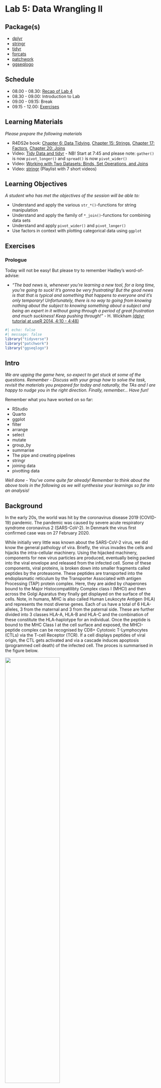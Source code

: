 # Lab 5: Data Wrangling II {.unnumbered}

## Package(s)

-   [dplyr](https://dplyr.tidyverse.org)
-   [stringr](https://stringr.tidyverse.org)
-   [tidyr](https://tidyr.tidyverse.org)
-   [forcats](https://forcats.tidyverse.org)
-   [patchwork](https://patchwork.data-imaginist.com/index.html)
-   [ggseqlogo](https://omarwagih.github.io/ggseqlogo/)

## Schedule

-   08.00 - 08.30: [Recap of Lab 4](https://raw.githack.com/r4bds/r4bds.github.io/main/recap_lab05.html)
-   08.30 - 09.00: Introduction to Lab
-   09.00 - 09.15: Break
-   09.15 - 12.00: [Exercises](#sec-exercises)

## Learning Materials

*Please prepare the following materials*

-   R4DS2e book: [Chapter 6: Data Tidying](https://r4ds.hadley.nz/data-tidy), [Chapter 15: Strings](https://r4ds.hadley.nz/strings), [Chapter 17: Factors](https://r4ds.hadley.nz/factors), [Chapter 20: Joins](https://r4ds.hadley.nz/joins)
-   Video: [Tidy Data and tidyr](https://youtu.be/1ELALQlO-yM?t=465) - NB! Start at 7:45 and please note: `gather()` is now `pivot_longer()` and `spread()` is now `pivot_wider()`
-   Video: [Working with Two Datasets: Binds, Set Operations, and Joins](https://www.youtube.com/watch?v=AuBgYDCg1Cg)
-   Video: [stringr](https://www.youtube.com/watch?v=oIu5jK8DeX8&list=PLiC1doDIe9rDwsUhd3FtN1XGCV2ES1xZ2) (Playlist with 7 short videos)

## Learning Objectives

*A student who has met the objectives of the session will be able to:*

-   Understand and apply the various `str_*()`-functions for string manipulation
-   Understand and apply the family of `*_join()`-functions for combining data sets
-   Understand and apply `pivot_wider()` and `pivot_longer()`
-   Use factors in context with plotting categorical data using `ggplot`

## Exercises {#sec-exercises}

### Prologue

Today will not be easy! But please try to remember Hadley's word-of-advise:

-   *"The bad news is, whenever you're learning a new tool, for a long time, you're going to suck! It's gonna be very frustrating! But the good news is that that is typical and something that happens to everyone and it's only temporary! Unfortunately, there is no way to going from knowing nothing about the subject to knowing something about a subject and being an expert in it without going through a period of great frustration and much suckiness! Keep pushing through!"* - H. Wickham [(dplyr tutorial at useR 2014, 4:10 - 4:48)](https://www.youtube.com/watch?v=8SGif63VW6E)

```r
#| echo: false
#| message: false
library("tidyverse")
library("patchwork")
library("ggseqlogo")
```

## Intro

*We are upping the game here, so expect to get stuck at some of the questions. Remember - Discuss with your group how to solve the task, revisit the materials you prepared for today and naturally, the TAs and I are happy to nudge you in the right direction. Finally, remember... Have fun!*

Remember what you have worked on so far:

-   RStudio
-   Quarto
-   ggplot
-   filter
-   arrange
-   select
-   mutate
-   group_by
-   summarise
-   The pipe and creating pipelines
-   stringr
-   joining data
-   pivotting data

*Well done - You've come quite far already! Remember to think about the above tools in the following as we will synthesise your learnings so far into an analysis!*

## Background {#sec-background}

In the early 20s, the world was hit by the coronavirus disease 2019 (COVID-19) pandemic. The pandemic was caused by severe acute respiratory syndrome coronavirus 2 (SARS-CoV-2). In Denmark the virus first confirmed case was on 27 February 2020.

While initially very little was known about the SARS-CoV-2 virus, we did know the general pathology of vira. Briefly, the virus invades the cells and hijacks the intra-cellular machinery. Using the hijacked machinery, components for new virus particles are produced, eventually being packed into the viral envelope and released from the infected cell. Some of these components, viral proteins, is broken down into smaller fragments called peptides by the proteasome. These peptides are transported into the endoplasmatic reticulum by the Transporter Associated with antigen Processing (TAP) protein complex. Here, they are aided by chaperones bound to the Major Histocompatilibty Complex class I (MHCI) and then across the Golgi Aparatus they finally get displayed on the surface of the cells. Note, in humans, MHC is also called Human Leukocyte Antigen (HLA) and represents the most diverse genes. Each of us have a total of 6 HLA-alleles, 3 from the maternal and 3 from the paternal side. These are further divided into 3 classes HLA-A, HLA-B and HLA-C and the combination of these constitute the HLA-haplotype for an individual. Once the peptide is bound to the MHC Class I at the cell surface and exposed, the MHCI-peptide complex can be recognised by CD8+ Cytotoxic T-Lymphocytes (CTLs) via the T-cell Receptor (TCR). If a cell displays peptides of viral origin, the CTL gets activated and via a cascade induces apoptosis (programmed cell death) of the infected cell. The proces is summarised in the figure below.

![](images/mhc_class_I_antigen_presentation_pathway.png){fig-align="center" width="60%"}

*Image source: [10.3389/fmicb.2015.00021](https://pubmed.ncbi.nlm.nih.gov/25688236/)*

The data we will be working with today contains data on sequenced T-cell receptors, viral antigens, HLA-haplotypes and clinical meta data for a cohort:

-   [A large-scale database of T-cell receptor beta (TCR$\beta$) sequences and binding associations from natural and synthetic exposure to SARS-CoV-2](https://www.researchsquare.com/article/rs-51964/v1)

## Your Task Today

Today, we will emulate the situation, where you are working as a Bioinformatician / Bio Data Scientist and you have been given the data and the task of answering these two burning questions:

1.  What characterises the peptides binding to the HLAs?
1.  What characterises T-cell Receptors binding to the pMHC-complexes?

[GROUP ASSIGNMENT: Today, your assignment will be to create a micro-report on these 2 questions!]{style="color: red;"}

## Getting Started

1.  Make sure you are in your `r_for_bio_data_science`-project, you can verify this in the upper right corner
1.  In the same place as your `r_for_bio_data_science.Rproj`-file and existing `data`-folder, create a new folder and name it `doc`
1.  Go to the aforementioned [manuscript](https://www.researchsquare.com/article/rs-51964/v1). Download the PDF and upload it to your new `doc`-folder
1.  Open the PDF and find the link to the data
1.  Go to the data site (*Note, you may have to create and account to download, shouldn't take too long*)
.  Find and download the file `ImmuneCODE-MIRA-Release002.1.zip` (*CAREFUL, do not download the superseded files*)
1.  Unpack the downloaded file
1.  Find the files `peptide-detail-ci.csv` and `subject-metadata.csv` and compress to `.zip`-files
1.  Upload the compressed `peptide-detail-ci.csv.zip`- and `subject-metadata.csv.zip`-files to your `data`-folder in your RStudio Cloud session
1. Finally, once again, create a new Quarto document for today's exercises, containing the sections:
    1. Background
    1. Aim
    1. Load Libraries
    1. Load Data
    1. Data Description
    1. Analysis

## Creating the Micro-Report

### Background

*Feel free to copy paste the one stated in the [background](#sec-background)-section above*

### Aim

*State the aim of the micro-report, i.e. what are the questions you are addressing?*

### Load Libraries

```r
#| echo: false
#| eval: true
#| message: false

library("tidyverse")
```

*Load the libraries needed*

### Load Data

Read the two data sets into variables `peptide_data` and `meta_data`.

<details><p><summary>Click here for hint</summary></p>
*Think about which Tidyverse package deals with reading data and what are the file types we want to read here?*
</details>

```r
#| echo: false
#| eval: true
#| message: false
#| warning: false

peptide_data <- read_csv(file = "data/peptide-detail-ci.csv.gz")
meta_data <- read_csv(file = "data/subject-metadata.csv",
                      na = "N/A")
```

### Data Description

*It is customary to include a description of the data, helping the reader if the report, i.e. your stakeholder, to get an easy overview*

#### The Subject Meta Data

Let's take a look at the meta data:

```r
meta_data |> 
  sample_n(10)
```

- **Q1: How many observations of how many variables are in the data?**

- **Q2: Are there groupings in the variables, i.e. do certain variables "go together" somehow?**

- **T1: Re-create this plot**

```r
#| echo: false
#| eval: true
meta_data |> 
  drop_na(Cohort, Gender) |> 
  count(Cohort, Gender) |> 
  ggplot(aes(x = Cohort,
             y = n,
             fill = Gender)) +
  geom_col(position = position_dodge(preserve = "single"),
           colour = "black",
           alpha = 0.5) +
  geom_hline(yintercept = 0) +
  theme_minimal() +
  theme(legend.position = "bottom",
        panel.grid.major.x = element_blank(),
        axis.text.x = element_text(angle = 10,
                                   hjust = 1,
                                   vjust = 1.5))
```

<details><p><summary>Click here for hint</summary></p>
*Does your plot look different somehow? Perhaps not everyone agrees on how to denote `NA`s in data and perhaps this can be dealt with in the instance we read the data from the file? How could we get information on the parameters of a `?function`*
</details>

- **T2: Re-create this plot**

```r
#| echo: false
#| eval: true
meta_data |> 
  mutate(Age_group = cut(Age,
                         breaks = seq(from = 0,
                                      to = 100,
                                      by = 10))) |> 
  drop_na(Gender, Age_group) |> 
  count(Gender, Age_group) |> 
  ggplot(aes(x = Age_group,
             y = n,
             fill = Gender)) +
  geom_col(position = position_dodge(preserve = "single"),
           colour = "black",
           alpha = 0.5) +
  geom_hline(yintercept = 0) +
  theme_minimal() +
  theme(legend.position = "bottom",
        panel.grid.major.x = element_blank(),
        axis.text.x = element_text(vjust = 5))
```

- **T3: Look at the data and create yet another plot as you see fit**

Now, a classic way of describing a cohort, i.e. the group of subjects used for the study, is the so-called `table1` and while we could build this ourselves, this one time, in the interest of exercise focus and time, we are going to "cheat" and use an R-package, like so:

```r
#| echo: true
#| eval: true
#| message: false
library("table1")
meta_data |>
  mutate(Gender = factor(Gender),
         Cohort = factor(Cohort)) |>
  table1(x = formula(~ Gender + Age + Race | Cohort),
         data = _)
```

*Note: This may look a bit odd initially, but if you render your document, you should be all good!*

Lastly, before we proceed, the `meta_data` contains HLA data for both class I and class II (see background), but here we are only interested in class I, recall these are denoted `HLA-A`, `HLA-B` and `HLA-C`. 

- **T4: Create a new version of the `meta_data`, which with respect to allele-data only contains information on class I and also fix the odd naming. Remember to assign this new data to the same `meta_data`-variable**

<details><p><summary>Click here for hint</summary></p>
*Which `tidyverse` function subsets variables? Perhaps there is a function, which somehow `matches` a set of variables? And perhaps for the initiated this is compatible with regular expressions (If you don't know what this means - No worries! If you do, see if you utilise this to simplify your variable selection)*
</details>

```r
#| echo: false
#| eval: true
meta_data <- meta_data |>
  select(-matches(match = "D[PQR]")) |> 
  rename("A1" = `HLA-A...9`,
         "A2" = `HLA-A...10`,
         "B1" = `HLA-B...11`,
         "B2" = `HLA-B...12`,
         "C1" = `HLA-C...13`,
         "C2" = `HLA-C...14`)
```

Before we proceed, this is the data we will carry on with:

```r
#| echo: true
#| eval: true
meta_data |> 
  sample_n(10)
```

Now, we have a beautiful `tidy`-dataset, recall that this entails, that each row is an observation, each column is a variable and each cell holds one value.

#### The Peptide Details Data

Let's start with simply having a look see:

```r
#| echo: true
#| eval: true
peptide_data |> 
  sample_n(10)
```

- **Q3: How many observations of how many variables are in the data?**

This is a rather big data set, so let us start with two "tricks" to handle this, first:

1. *Write the data back into your `data`-folder, using the filename `peptide-detail-ci.csv.gz`, note the appending of `.gz`, which is automatically recognised and results in gz-compression*
1. *Now, check in your data folder, that you have two files `peptide-detail-ci.csv` and `peptide-detail-ci.csv.gz`, delete the former*
1. *Adjust your reading-the-data-code, to now read in the `peptide-detail-ci.csv.gz`-file*

Then:

- **T5: As before, let's immediately subset the `peptide_data` to the variables of interest: TCR BioIdentity, Experiment and Amino Acids. Remember to assign this new data to the same `peptide_data`-variable**

```r
#| echo: false
#| eval: true
peptide_data <- peptide_data |>
  select(Experiment, `TCR BioIdentity`, `Amino Acids`)
```

Once again, before we proceed, this is the data we will carry on with:

```r
#| echo: true
#| eval: true
peptide_data |> 
  sample_n(10)
```

- **Q4: Is this tidy data? Why/why not?**

- **T6: See if you can find a way to create the below data, from the above**

```r
#| echo: false
#| eval: true
peptide_data <- peptide_data |> 
  separate(col = `TCR BioIdentity`,
           into = c("CDR3b", "V_gene", "J_gene"),
           sep = "\\+")
```

```r
#| echo: true
#| eval: true
peptide_data |> 
  sample_n(size = 10)
```

<details><p><summary>Click here for hint</summary></p>
*Ok, so this is a bit tricky, but perhaps there is a function to `separate` a composit (untidy) `col`umn `into` a set of new variables based on a `sep`arator? But what is a `sep`arator? Just like when you read a file with `C`omma `S`eparated `V`alues, a separator denotes how a composite string is divided into fields. So look for such a repeated values, which seem to indeed separate such fields. Also, be aware, that character, which can mean more than one thing, may need to be "escaped" using an initial two backslashed, i.e. "\\x", where x denotes the character needing to be "escaped"*
</details>

- **T6: Add a variable, which counts how many peptides are in each observation of `Amino Acids`**

```r
#| echo: false
#| eval: true
peptide_data <- peptide_data |> 
  mutate(n_peptides = str_count(`Amino Acids`,
                                pattern = ",") + 1)
```

<details><p><summary>Click here for hint</summary></p>
*We have been working with the `stringr`-package, perhaps the contains a function to somehow count the number of occurrences of a given character in a string?*
</details>

```r
#| echo: true
#| eval: true
peptide_data |> 
  sample_n(size = 10)
```

- **T7: Re-create the following plot**

```r
#| echo: true
#| eval: true

peptide_data |> 
  ggplot(aes(x = n_peptides)) +
  geom_histogram(binwidth = 1,
                 colour = "black",
                 alpha = 0.5) + 
  geom_hline(yintercept = 0) +
  scale_x_continuous(breaks = 1:13) +
  theme_minimal() +
  theme(panel.grid.minor.x = element_blank(),
        panel.grid.major.x = element_blank(),
        axis.text.x = element_text(vjust = 5)) +
  labs(x = "Number of peptides per observation",
       y = "Counts")
```

- **Q4: What is the maximum number of peptides assigned to one observation?**

- **T8: Using the `str_c`- and the `seq`-functions, re-create the below**

```r
#| echo: false
#| eval: true
str_c("peptide_", seq(1:5))
```

- **T9: Use, what you learned about separating in T6 and the vector-of-strings you created in T8 adjusted to the number from Q4 to create the below data**

```r
#| echo: false
#| eval: true
#| warning: false
peptide_data <- peptide_data |> 
  separate(col = `Amino Acids`,
           into = str_c("peptide_", 1:13),
           sep = ",")
```

```r
#| echo: true
#| eval: true
peptide_data |> 
  sample_n(size = 10)
```

- **Q5: Now, presumable you got a warning, discuss in your group why that is?**

- **Q6: With respect to `peptide_n`, discuss in your group, if this is wide- or long-data?**

Now, finally we will use the what we prepared for today, data-pivotting. There are two functions, namely `pivot_wider()` and `pivot_longer()`. Also, now, we will use a trick when developing ones data pipeline, while working with new functions, that on might not be completely comfortable with. You have seen the `sample_n()`-function several times above and we can use that to randomly sample `n`-observations from data. This we can utilise to work with a smaller data set in the development face and once we are ready, we can increase this `n` gradually to see if everything continues to work as anticipated.

- **T9: Using the `peptide_data`, run a few `sample_n()`-calls with varying degree of `n` to make sure, that you get a feeling for what is going on**

- **T10: From the `peptide_data` data above, with peptide_1, peptide_2, etc. create this data set using one of the data-pivotting functions. Remember to start initially with sampling a smaller data set and then work on that first! Also, once you're sure you're good to go, reuse the `peptide_data`-variable as we don't want huge redundant data sets floating around in our environment**

```r
#| echo: false
#| eval: true

peptide_data <- peptide_data |> 
  pivot_longer(cols = contains("peptide_"),
               names_to = "peptide_n",
               values_to = "peptide")
```

```r
#| echo: true
#| eval: true
peptide_data |> 
  sample_n(10)
```

- **Q7: You will see some `NA`s in the `peptide`-variable, discuss in your group from where these arise?**

- **Q8: How many rows and columns now and how does this compare with Q3? Discuss why/why not it is different?**

- **T11: Now, loose the redundant variables `n_peptides` and `peptide_n` and also get rid of the `NA`s in the `peptide`-column and make sure, that we only have unique observations, i.e. there are no repeated rows/observations**

```r
#| echo: false
#| eval: true

peptide_data <- peptide_data |> 
  select(-n_peptides, -peptide_n) |> 
  drop_na(peptide) |> 
  distinct()
```


```r
#| echo: true
#| eval: true

peptide_data |> 
  sample_n(10)
```

- **Q8: Now, is this data tidy? Discuss in your group why/why not?**

Again, we turn to the `stringr`-package, as we need to make sure that the sequence data does indeed only contain valid characters. There are a total of 20 protegenic amino acids, which we symbolise using `ARNDCQEGHILKMFPSTWYV`.

- **T12: Use the `str_detect()`-function to `filter` the `CDR3b` and `peptide` variables using a `pattern` of `[^ARNDCQEGHILKMFPSTWYV]` and then play with the `negate`-parameter so see what happens**

```r
#| echo: false
#| eval: true

peptide_data <- peptide_data |> 
  filter(str_detect(CDR3b, pattern = "[^ARNDCQEGHILKMFPSTWYV]", negate = TRUE),
         str_detect(peptide, pattern = "[^ARNDCQEGHILKMFPSTWYV]", negate = TRUE))
```

- **T13: Add two new variables to the data, `k_CDR3b` and `k_peptide` each signifying the length of the respective sequences**

```r
#| echo: false
#| eval: true

peptide_data <- peptide_data |> 
  mutate(k_CDR3b = str_length(CDR3b),
         k_peptide = str_length(peptide))
```

```r
#| echo: true
#| eval: false

peptide_data |> 
  sample_n(10)
```

- **T14: Re-create this plot**

```r
#| echo: false
#| eval: true

peptide_data |> 
  ggplot(aes(x = k_CDR3b)) +
  geom_histogram(binwidth = 1,
                 colour = "black",
                 alpha = 0.5) +
  geom_hline(yintercept = 0) +
  theme_minimal()
```

- **Q9: What is the most predominant length of the CDR3b-sequences?**

- **T15: Re-create this plot**

```r
#| echo: false
#| eval: true

peptide_data |> 
  ggplot(aes(x = k_peptide)) +
  geom_histogram(binwidth = 1,
                 colour = "black",
                 alpha = 0.5) +
  geom_hline(yintercept = 0) +
  theme_minimal()
```

- **Q10: What is the most predominant length of the peptide-sequences?**

- **Q11: Discuss in your group, if this data set is tidy or not?**

#### Creating one data set from two data sets

Before we move onto using the family of `*_join`-functions you prepared for today, we will just take a quick peek at the meta data again:

```r
#| echo: true
#| eval: true

meta_data
```

Remember you can click the small triangle in the upper right corner of the table to have a look at more columns.

- **Q12: Discuss in your group, if this data with respect to the `A1`-, `A2`-, `B1`-, `B2`-, `C1-` and `C2`-variables is a wide- or a long-data format?**

As with the `peptide_data`, we will now have to use data-pivotting again. I.e.:

- **T16: use either the `pivot_wider`- or `pivot_longer`-function to create the following data:**

```r
#| echo: false
#| eval: true

meta_data <- meta_data |> 
  pivot_longer(cols = c("A1", "A2", "B1", "B2", "C1", "C2"),
               names_to = "Gene",
               values_to = "Allele")
```

```r
#| echo: true
#| eval: true

meta_data |> 
  sample_n(10)
```

Remember, what we are aiming for here, is to create one data set from two. So:

- **Q13: Discuss in your group, which variable(s?) define the same observations between the `peptide_data` and the `meta_data`?**

Once you have agreed upon `Experiment`, then use that knowledge to subset the `meta_data` to the variables-of-interest:

```r
#| echo: false
#| eval: true
meta_data <- meta_data |> 
  select(Experiment, Allele)
```

```r
#| echo: true
#| eval: true
meta_data |> 
  sample_n(10)
```

Use the `View()`-function again, to look at the `meta_data` - Notice something? Some alleles are e.g. `A*11:01`, whereas others are `B*51:01:02`. You can find information on why, by visiting [Nomenclature for Factors of the HLA System](http://hla.alleles.org/nomenclature/naming.html).

Long story short, we only want to include `Field 1` (allele group) and `Field 2` (Specific HLA protein). You have prepared the `stringr`-package for today. See if you can find a way to reduce e.g. `B*51:01:02` to `B*51:01` and then create a new variable `Allele_F_1_2` accordingly, while also removing the `...x` (where `x` is a number) subscripts from the `Gene`-variable (It is an artifact from having the data in a wide format, where you cannot have two variables with the same name) and also, remove any `NA`s

<details><p><summary>Click here for hint</summary></p>
*There are several ways this can be achieved, the easiest being to consider if perhaps a part of the string based on indices could be of interest. This term "a part of a string" is called a substring, perhaps the `stringr`-package contains a function work with substring? In the console, type `stringr::` and hit `tab`. This will display the functions available in the `stringr`-package. Scroll down and find the functionst starting with `str_` and look for on, which might be relevant and remember you can use `?function_name` to get more information on how a given function works.*
</details>

```r
#| eval: true
#| echo: false
meta_data <- meta_data |>
  mutate(Allele_F_1_2 = str_extract(Allele,
                                    pattern = "[ABC]\\*\\d+\\:\\d+")) |> 
  drop_na()
```

- **T17: Create the following data, according to specifications above:**

```r
#| echo: true
#| eval: true
meta_data |> 
  sample_n(10)
```

The asterix, i.e. `*` is a rather annoying character because of ambiguity, so:

- **T18: Clean the data a bit more, by removing the asterix and redundant variables:**

```r
#| echo: false
#| eval: true
meta_data <- meta_data |> 
  mutate(Allele = str_remove(Allele_F_1_2, "\\*")) |> 
  select(-Allele_F_1_2) |> 
  distinct()
```

```r
#| echo: true
#| eval: true
meta_data |> 
  sample_n(size = 10)
```

<details><p><summary>Click here for hint 1</summary></p>
*Again, the `stringr`-package may come in handy. Perhaps there is a function `remove`, one or more such pesky characters?*
</details>

<details><p><summary>Click here for hint 2</summary></p>
*Getting a weird error? Recall, that character ambiguity needs to be "escaped", you did this somehow earlier on...*
</details>

Recall the `peptide_data`?

```r
#| echo: true
#| eval: true

peptide_data
```

- **T19: Create a `dplyr`-pipeline, starting with the `peptide_data`, which joins it with the `meta_data` and remember to make sure that you get only unqiue observations of rows. Save this data into a new variable names `peptide_meta_data` (If you get a warning, discuss in your group what it means?)**

```r
#| echo: false
#| eval: true

peptide_meta_data <- peptide_data |> 
  full_join(meta_data,
            by = "Experiment",
            relationship = "many-to-many") |> 
  distinct()
```

<details><p><summary>Click here for hint</summary></p>
*Which family of functions do we use to join data? Also, perhaps here it would be prudent to start with working on a smaller data set, recall we could sample a number of rows yielding a smaller development data set*
</details>

```r
#| echo: true
#| eval: true

peptide_meta_data
```

### Analysis

Now, that we have the data in a prepared and ready-to-analyse format, let us return to the two burning questions we had:

1.  What characterises the peptides binding to the HLAs?
1.  What characterises T-cell Receptors binding to the pMHC-complexes?

#### Peptides binding to HLA

As we have touched upon multiple times, `R` is *very* flexible and naturally you can also create sequence logos. Finally, let us create a binding motif using the package `ggseqlogo` ([More info here](https://omarwagih.github.io/ggseqlogo/)).

- **T20: Subset the final `peptide_meta_data`-data to `A*02:01` and unique observations of peptides of length 9 and re-create the below sequence logo**

<details><p><summary>Click here for hint</summary></p>
*You can pipe a vector of peptides into ggseqlogo, but perhaps you first need to `pull` that vector from the relevant variable in your tibble? Also, consider before that, that you'll need to make sure, you are only looking at peptides of length 9*
</details>

```r
#| echo: false
#| eval: true
#| fig-align: center
peptide_meta_data |>
  filter(Allele == "A02:01",
         str_length(peptide) == 9) |>
  select(peptide) |>
  distinct() |>
  pull(peptide) |>
  ggseqlogo()
```

- **T21: Repeat for e.g. `B07:02` or another of your favorite alleles**

Now, let's take a closer look at the sequence logo:

- **Q14: Which positions in the peptide determines binding to HLA?**

<details><p><summary>Click here for hint</summary></p>
*Recall your Introduction to Bioinformatics course? And/or perhaps ask your fellow group members if they know?*
</details>

#### CDR3b-sequences binding to pMHC

- **T22: Subset the `peptide_meta_data`, such that the length of the CDR3b is 15, the allele is A02:01 and the peptide is LLFLVLIML and re-create the below sequence logo of the CDR3b sequences:**

```r
#| echo: false
#| eval: true
#| fig-align: center
peptide_meta_data |>
  filter(k_CDR3b == 15,
         Allele == "A02:01",
         peptide == "LLFLVLIML") |> 
  pull(CDR3b) |> 
  ggseqlogo()
```

- **Q15: In your group, discuss what you see?**

- **T23: Play around with other combinations of `k_CDR3b`,  `Allele`, and `peptide` and inspect how the logo changes**

## Epilogue

That's it for today - I know this overwhelming now, but commit to it and you WILL be plenty rewarded! I hope today was at least a glimpse into the flexibility and capabilities of using `tidyverse` for applied Bio Data Science

...also, noticed something? We spend maybe 80% of the time here on dealing with data-wrangling and then once we're good to go, the analysis wasn't that time consuming - That's often the way it ends up going, you'll spend a lot of time on data handling and getting the tidyverse toolbox in your toolbelt, will allow you to be so much more effecient in your data wrangling, so you can get to the fun part as quick as possible!

## [Today's Assignment]{style="color: red;"}

Your group assignment today is to condense the exercises into a micro-report!

After today, we are halfway through the labs of the course, so now is a good time to spend some time recalling what we have been over and practising writing a reproducible Quarto-report.

Include the steps necessary to arrive at the final sequence logos, but be as concise as possible. 

**IMPORTANT:** Remember to check the [ASSIGNMENT GUIDELINES](https://r4bds.github.io/assignments.html)

...and as always - Have fun!
